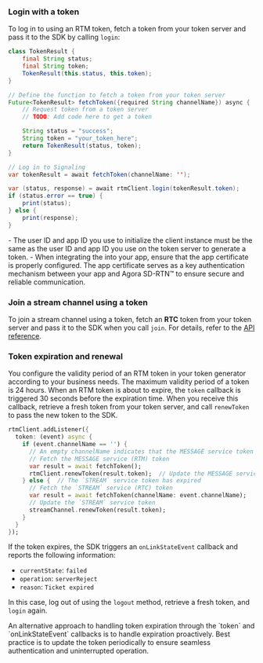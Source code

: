 <PlatformWrapper platform="flutter">

### Login with a token

To log in to <Vg k="SIG" /> using an RTM token, fetch a token from your token server and pass it to the SDK by calling `login`:

```java
class TokenResult {
    final String status;
    final String token;
    TokenResult(this.status, this.token);
}

// Define the function to fetch a token from your token server
Future<TokenResult> fetchToken({required String channelName}) async {
    // Request token from a token server
    // TODO: Add code here to get a token

    String status = "success";
    String token = "your_token_here";
    return TokenResult(status, token);
}

// Log in to Signaling
var tokenResult = await fetchToken(channelName: '');

var (status, response) = await rtmClient.login(tokenResult.token);
if (status.error == true) {
    print(status);
} else {
    print(response);
}
```

<Admonition title="Note">
- The user ID and app ID you use to initialize the <Vg k="SIG" /> client instance must be the same as the user ID and app ID you use on the token server to generate a token.
- When integrating the <Vpd k="SDK"/> into your app, ensure that the app certificate is properly configured. The app certificate serves as a key authentication mechanism between your app and Agora SD-RTN™ to ensure secure and reliable communication.
</Admonition>

### Join a stream channel using a token

To join a stream channel using a token, fetch an **RTC** token from your token server and pass it to the SDK when you call `join`. For details, refer to the [API reference](../reference/api#channeljoinpropsag_platform).

### Token expiration and renewal

You configure the validity period of an RTM token in your token generator according to your business needs. The maximum validity period of a token is 24 hours. When an RTM token is about to expire, the `token` callback is triggered 30 seconds before the expiration time. When  you receive this callback, retrieve a fresh token from your token server, and call `renewToken` to pass the new token to the SDK.

```dart
rtmClient.addListener({
  token: (event) async {
    if (event.channelName == '') {  
      // An empty channelName indicates that the MESSAGE service token has expired
      // Fetch the MESSAGE service (RTM) token
      var result = await fetchToken();
      rtmClient.renewToken(result.token);  // Update the MESSAGE service token
    } else {  // The `STREAM` service token has expired
      // Fetch the `STREAM` service (RTC) token
      var result = await fetchToken(channelName: event.channelName);
      // Update the `STREAM` service token
      streamChannel.renewToken(result.token);  
    }
  }
});
```

If the token expires, the SDK triggers an `onLinkStateEvent` callback and reports the following information:

- `currentState`: `failed`
- `operation`: `serverReject`
- `reason`: `Ticket expired`

In this case, log out of <Vpd k="NAME" /> using the `logout` method, retrieve a fresh token, and `login` again.

<Admonition type="info">
An alternative approach to handling token expiration through the `token` and `onLinkStateEvent` callbacks is to handle expiration proactively. Best practice is to update the token periodically to ensure seamless authentication and uninterrupted operation.
</Admonition>

</PlatformWrapper>